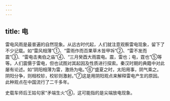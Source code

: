 ```yaml
---
---
---
```

title: 电
---



雷电风雨是最普遍的自然现象。从远古时代起，人们就注意观察雷电现象，留下了不少记载。如“雷风相薄”①、“雷雨作而百果草木皆甲坼”②、“雷不发而震”③、“雷电击夷伯之庙”④、“三月癸酉大雨震电。震，雷也；电，霆也”⑤等等。人们震慑于雷电，但也试图对其起因及性质进行探索。秦汉时期的典籍中对此屡有论述。如“阴阳相薄为雷，激扬为电。”⑥“盛夏之时，太阳用事，阴气乘之。阴阳分争，则相校轸，校轸则激射。”⑦这是用阴阳观点来解释雷电产生的原因。此种观点在中国流行了二千多年。

史载车师后王姑句家“矛端生火”⑧，这可能指的是尖端放电现象。